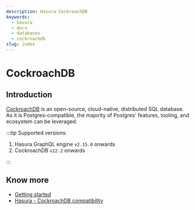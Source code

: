 ```yaml
---
description: Hasura CockroachDB
keywords:
  - hasura
  - docs
  - databases
  - cockroachdb
slug: index
---
```


# CockroachDB

## Introduction

[CockroachDB](https://www.cockroachlabs.com/product/) is an open-source, cloud-native, distributed SQL database. As it
is Postgres-compatible, the majority of Postgres' features, tooling, and ecosystem can be leveraged.

:::tip Supported versions:

<!--
TODO: confirm after release
https://hasurahq.atlassian.net/browse/NDAT-192
-->

1.  Hasura GraphQL engine `v2.15.0` onwards
2.  CockroachDB `v22.2` onwards

:::

## Know more

- [Getting started](/databases/postgres/cockroachdb/getting-started/index.mdx)
- [Hasura - CockroachDB compatibility](/databases/postgres/cockroachdb/hasura-cockroachdb-compatibility.mdx)
